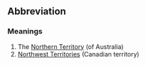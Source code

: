 ==Abbreviation==

===Meanings===
#The [[Northern Territory]] (of Australia)
#[[Northwest Territories]] (Canadian territory)